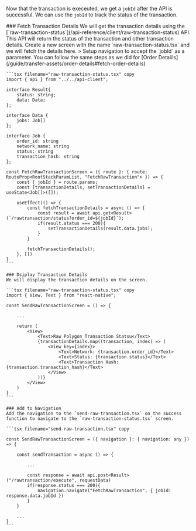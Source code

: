 
Now that the transaction is execeuted, we get a `jobId` after the API is successful. We can use the `jobId` to track the status of the transaction. 

<Steps>
    ### Fetch Transaction Details
    We will get the transaction details using the [`raw-transaction-status`](/api-reference/client/raw-transaction-status) API. This API will return the status of the transaction and other transaction details.
    Create a new screen with the name `raw-transaction-status.tsx` and we will fetch the details here. 
    > Setup navigation to accept the `jobId` as a parameter. You can follow the same steps as we did for [Order Detaiils](/guide/transfer-assets/order-details#fetch-order-details)
    
    ```tsx filename="raw-transaction-status.tsx" copy
    import { api } from "../../api-client";

    interface Result{
        status: string;
        data: Data;
    };

    interface Data {
        jobs: Job[]
    };

    interface Job {
        order_id: string
        network_name: string
        status: string
        transaction_hash: string
    };

    const FetchRawTransactionScreen = ({ route }: { route: RouteProp<RootStackParamList, "FetchRawTransaction"> }) => {
        const { jobId } = route.params;
        const [transactionDetails, setTransactionDetails] = useState<Job[]>([]);

        useEffect(() => {
            const fetchTransactionDetails = async () => {
                const result = await api.get<Result>(`/rawtransaction/status?order_id=${jobId}`);
                if(result.status === 200){
                    setTransactionDetails(result.data.jobs);
                }
            }

            fetchTransactionDetails();
        }, [])
    }
    ```

    ### Dsiplay Transaction Details
    We will display the transaction details on the screen.

    ```tsx filename="raw-transaction-status.tsx" copy
    import { View, Text } from "react-native";

    const SendRawTransactionScreen = () => {
        
        ...

        return (
            <View>
                <Text>Raw Polygon Transaction Statsu</Text>
                {transactionDetails.map((transaction, index) => (
                    <View key={index}>
                        <Text>Network: {transaction.order_id}</Text>
                        <Text>Status: {transaction.status}</Text>
                        <Text>Transaction Hash: {transaction.transaction_hash}</Text>
                    </View>
                ))}
            </View>
        )
    }
    ```

    ### Add to Navigation
    Add the navigation to the `send-raw-transaction.tsx` on the success function to navigate to the `raw-transaction-status.tsx` screen.

    ```tsx filename="send-raw-transaction.tsx" copy

    const SendRawTransactionScreen = ({ navigation }: { navigation: any }) => {
        
        const sendTransaction = async () => {
            
            ...

            const response = await api.post<Result>("/rawtransaction/execute", requestData)
            if(response.status === 200){
                navigation.navigate("FetchRawTransaction", { jobId: response.data.jobId })
            }
        }

        ...
    }
    ```
</Steps>


